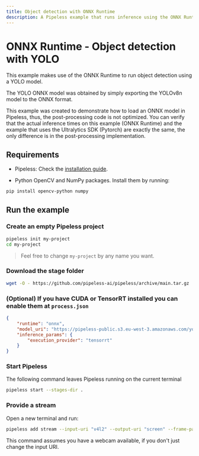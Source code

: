 ```yaml
---
title: Object detection with ONNX Runtime
description: A Pipeless example that runs inference using the ONNX Runtime and YOLO to detect objects in a video stream
---
```


# ONNX Runtime - Object detection with YOLO


This example makes use of the ONNX Runtime to run object detection using a YOLO model.

The YOLO ONNX model was obtained by simply exporting the YOLOv8n model to the ONNX format.

<Callout>
This example was created to demonstrate how to load an ONNX model in Pipeless, thus, the post-processing code is not optimized.
You can verify that the actual inference times on this example (ONNX Runtime) and the example that uses the Ultralytics
SDK (Pytorch) are exactly the same, the only difference is in the post-processing implementation.
</Callout>

## Requirements

* Pipeless: Check the [installation guide](/v1/getting-started/installation).

* Python OpenCV and NumPy packages. Install them by running:

```bash copy
pip install opencv-python numpy
```

## Run the example

<Steps>

### Create an empty Pipeless project

```bash copy
pipeless init my-project
cd my-project
```

> Feel free to change `my-project` by any name you want.

### Download the stage folder

```bash copy
wget -O - https://github.com/pipeless-ai/pipeless/archive/main.tar.gz | tar -xz --strip=2 "pipeless-main/examples/onnx-yolo"
```

### (Optional) If you have CUDA or TensorRT installed you can enable them at `process.json`

```json {5}filename="process.json"
{
    "runtime": "onnx",
    "model_uri": "https://pipeless-public.s3.eu-west-3.amazonaws.com/yolov8n.onnx",
    "inference_params": {
        "execution_provider": "tensorrt"
    }
}
```

### Start Pipeless

The following command leaves Pipeless running on the current terminal

```bash copy
pipeless start --stages-dir .
```

### Provide a stream

Open a new terminal and run:

```bash copy
pipeless add stream --input-uri "v4l2" --output-uri "screen" --frame-path "onnx-yolo"
```

This command assumes you have a webcam available, if you don't just change the input URI.

</Steps>